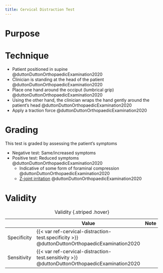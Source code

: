 ```yaml
---
title: Cervical Distraction Test
---
```



# Purpose

# Technique


- Patient positioned in supine @duttonDuttonOrthopaedicExamination2020
- Clinician is standing at the head of the patient @duttonDuttonOrthopaedicExamination2020
- Place one hand around the occiput (lumbrical grip) @duttonDuttonOrthopaedicExamination2020
- Using the other hand, the clinician wraps the hand gently around the patient’s head @duttonDuttonOrthopaedicExamination2020
- Apply a traction force @duttonDuttonOrthopaedicExamination2020 

# Grading

This test is graded by assessing the patient's symptoms

- Negative test: Same/increased symptoms
- Positive test: Reduced symptoms @duttonDuttonOrthopaedicExamination2020
    - Indicative of some form of foraminal compression @duttonDuttonOrthopaedicExamination2020
    - [Z-joint irritation]({{< var ref-z-joint-irritation.path >}}) @duttonDuttonOrthopaedicExamination2020

# Validity

| | Value | Note |
|-|-|-|
| Specificity | {{< var ref-cervical-distraction-test.specificity >}} @duttonDuttonOrthopaedicExamination2020 | |
| Sensitivity | {{< var ref-cervical-distraction-test.sensitivity >}} @duttonDuttonOrthopaedicExamination2020 | |
: Validity {.striped .hover}




